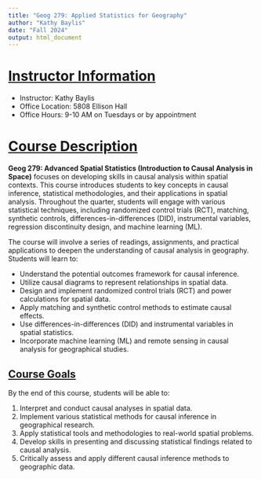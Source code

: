 ```yaml
---
title: "Geog 279: Applied Statistics for Geography"
author: "Kathy Baylis"
date: "Fall 2024"
output: html_document
---
```



# [Instructor Information](#instructor-information)

- Instructor: Kathy Baylis
- Office Location: 5808 Ellison Hall
- Office Hours: 9-10 AM on Tuesdays or by appointment

# [Course Description](#course-description)

**Geog 279: Advanced Spatial Statistics (Introduction to Causal Analysis in Space)** focuses on developing skills in causal analysis within spatial contexts. This course introduces students to key concepts in causal inference, statistical methodologies, and their applications in spatial analysis. Throughout the quarter, students will engage with various statistical techniques, including randomized control trials (RCT), matching, synthetic controls, differences-in-differences (DID), instrumental variables, regression discontinuity design, and machine learning (ML).

The course will involve a series of readings, assignments, and practical applications to deepen the understanding of causal analysis in geography. Students will learn to:

- Understand the potential outcomes framework for causal inference.
- Utilize causal diagrams to represent relationships in spatial data.
- Design and implement randomized control trials (RCT) and power calculations for spatial data.
- Apply matching and synthetic control methods to estimate causal effects.
- Use differences-in-differences (DID) and instrumental variables in spatial statistics.
- Incorporate machine learning (ML) and remote sensing in causal analysis for geographical studies.

## [Course Goals](#course-goals)

By the end of this course, students will be able to:

1. Interpret and conduct causal analyses in spatial data.
2. Implement various statistical methods for causal inference in geographical research.
3. Apply statistical tools and methodologies to real-world spatial problems.
4. Develop skills in presenting and discussing statistical findings related to causal analysis.
5. Critically assess and apply different causal inference methods to geographic data.
